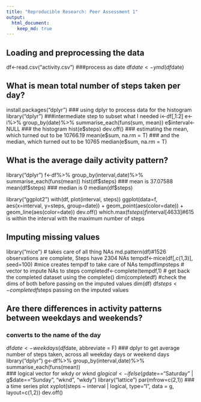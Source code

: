 ```yaml
---
title: "Reproducible Research: Peer Assessment 1"
output: 
  html_document:
    keep_md: true
---
```



## Loading and preprocessing the data
df<-read.csv("activity.csv")
###process as date
df$date<-ymd(df$date) 

## What is mean total number of steps taken per day?
install.packages("dplyr") 
### using dplyr to process data for the histogram
library("dplyr") 
###intermediate step to subset what I needed
i<-df[,1:2] 
 e<-i%>% 
  group_by(date)%>% 
  summarise_each(funs(sum, mean)) 
 e$interval<-NULL
### the histogram
hist(e$steps) 
dev.off()
### estimating the mean, which turned out to be 10766.19
mean(e$sum, na.rm = T) 
### and the median, which turned out to be 10765
median(e$sum, na.rm = T) 

## What is the average daily activity pattern?
library("dplyr")
f<-df%>% 
  group_by(interval,date)%>% 
  summarise_each(funs(mean)) 
hist(df$steps)
### mean is 37.07588
mean(df$steps)
### median is 0
median(df$steps)

library("ggplot2")
with(df, plot(interval, steps))
ggplot(data=f, aes(x=interval, y=steps, group=date)) +
  geom_point(aes(color=date)) + 
  geom_line(aes(color=date))
dev.off()
which.max(f$steps)
f$interval[4633]#615 is within the interval with the maximum number of steps

## Imputing missing values
library("mice") # takes care of all thing NAs
md.pattern(df)#1526 observations are complete, Steps have  2304 NAs
tempdf<-mice(df[,c(1,3)], seed=100) #mice creates tempdf to take care of NAs
tempdf$imp$steps # vector to impute NAs to steps
completedf<-complete(tempdf,1) # get back the completed dataset using the complete() 
dim(completedf) #check the dims of both before passing on the imputed values
dim(df)
df$steps<-completedf$steps passing on the imputed values

## Are there differences in activity patterns between weekdays and weekends?
### converts to the name of the day
df$date<-weekdays(df$date, abbreviate = F) 
### dplyr to get average number of steps taken,  across all weekday days or weekend days
library("dplyr")
g<-df%>% 
  group_by(interval,date)%>% 
  summarise_each(funs(mean))  
### logical vector for wkdy or wknd
g$logical<-ifelse(g$date=="Saturday" | g$date=="Sunday", "wknd", "wkdy") 
library("lattice")
par(mfrow=c(2,1))
###  a time series plot 
xyplot(steps ~ interval | logical, type="l", data = g, layout=c(1,2))
dev.off()    
